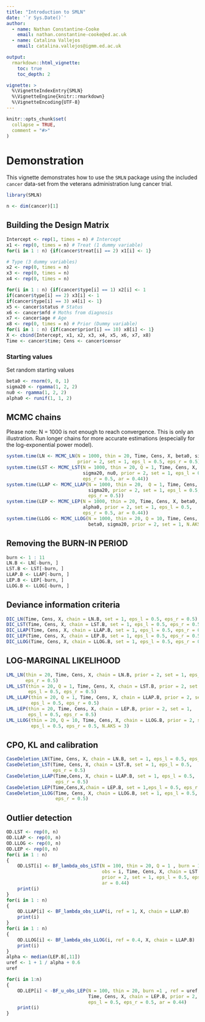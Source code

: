 ```yaml
---
title: "Introduction to SMLN"
date: '`r Sys.Date()`'
author:
  - name: Nathan Constantine-Cooke
    email: nathan.constantine-cooke@ed.ac.uk
  - name: Catalina Vallejos
    email: catalina.vallejos@igmm.ed.ac.uk

output:
  rmarkdown::html_vignette:
    toc: true
    toc_depth: 2

vignette: >
  %\VignetteIndexEntry{SMLN}
  %\VignetteEngine{knitr::rmarkdown}
  %\VignetteEncoding{UTF-8}
---
```


```r
knitr::opts_chunk$set(
  collapse = TRUE,
  comment = "#>"
)
```

# Demonstration 

This vignette demonstrates how to use the `SMLN` package using the included `cancer` data-set from the veterans administration lung cancer trial. 

```r
library(SMLN)
``` 

```r
n <- dim(cancer)[1]
```

## Building the Design Matrix

```r
Intercept <- rep(1, times = n) # Intercept
x1 <- rep(0, times = n) # Treat (1 dummy variable) 
for(i in 1 : n) {if(cancer$treat[i] == 2) x1[i] <- 1}

# Type (3 dummy variables)
x2 <- rep(0, times = n)
x3 <- rep(0, times = n)
x4 <- rep(0, times = n)

for(i in 1 : n) {if(cancer$type[i] == 1) x2[i] <- 1 
if(cancer$type[i] == 2) x3[i] <- 1
if(cancer$type[i] == 3) x4[i] <- 1}
x5 <- cancer$status # Status 
x6 <- cancer$mfd # Moths from diagnosis
x7 <- cancer$age # Age
x8 <- rep(0, times = n) # Prior (Dummy variable) 
for(i in 1 : n) {if(cancer$prior[i] == 10) x8[i] <- 1}
X <- cbind(Intercept, x1, x2, x3, x4, x5, x6, x7, x8)
Time <- cancer$time; Cens <- cancer$censor
```


### Starting values

Set random starting values

```r
beta0 <- rnorm(9, 0, 1)
sigma20 <- rgamma(1, 2, 2)
nu0 <- rgamma(1, 2, 2)
alpha0 <- runif(1, 1, 2)
```


## MCMC chains 

Please note: N = 1000 is not enough to reach convergence. This is only an illustration. Run longer chains for more accurate estimations (especially for the log-exponential power model).

```r
system.time(LN <- MCMC_LN(N = 1000, thin = 20, Time, Cens, X, beta0, sigma20, 
                          prior = 2, set = 1, eps_l = 0.5, eps_r = 0.5))
system.time(LST <- MCMC_LST(N = 1000, thin = 20, Q = 1, Time, Cens, X, beta0,
                            sigma20, nu0, prior = 2, set = 1, eps_l = 0.5,
                            eps_r = 0.5, ar = 0.44))
system.time(LLAP <- MCMC_LLAP(N = 1000, thin = 20,  Q = 1, Time, Cens, X, beta0,
                              sigma20, prior = 2, set = 1, eps_l = 0.5,
                              eps_r = 0.5))
system.time(LEP <- MCMC_LEP(N = 1000, thin = 20, Time, Cens, X, beta0, sigma20, 
                            alpha0, prior = 2, set = 1, eps_l = 0.5,
                            eps_r = 0.5, ar = 0.44))
system.time(LLOG <- MCMC_LLOG(N = 1000, thin = 20, Q = 10, Time, Cens, X,
                              beta0, sigma20, prior = 2, set = 1, N.AKS = 3))
```
## Removing the BURN-IN PERIOD
```r
burn <- 1 : 11
LN.B <- LN[-burn, ]
LST.B <- LST[-burn, ]
LLAP.B <- LLAP[-burn, ]
LEP.B <- LEP[-burn, ] 
LLOG.B <- LLOG[-burn, ]
```



## Deviance information criteria 
```r
DIC_LN(Time, Cens, X, chain = LN.B, set = 1, eps_l = 0.5, eps_r = 0.5)
DIC_LST(Time, Cens, X, chain = LST.B, set = 1, eps_l = 0.5, eps_r = 0.5)
DIC_LLAP(Time, Cens, X, chain = LLAP.B, set = 1, eps_l = 0.5, eps_r = 0.5)
DIC_LEP(Time, Cens, X, chain = LEP.B, set = 1, eps_l = 0.5, eps_r = 0.5)
DIC_LLOG(Time, Cens, X, chain = LLOG.B, set = 1, eps_l = 0.5, eps_r = 0.5)
```


## LOG-MARGINAL LIKELIHOOD
```r
LML_LN(thin = 20, Time, Cens, X, chain = LN.B, prior = 2, set = 1, eps_l = 0.5,
       eps_r = 0.5) 
LML_LST(thin = 20, Q = 1, Time, Cens, X, chain = LST.B, prior = 2, set = 1,
        eps_l = 0.5, eps_r = 0.5) 
LML_LLAP(thin = 20, Q = 1, Time, Cens, X, chain = LLAP.B, prior = 2, set = 1,
         eps_l = 0.5, eps_r = 0.5) 
LML_LEP(thin = 20, Time, Cens, X, chain = LEP.B, prior = 2, set = 1,
        eps_l = 0.5, eps_r = 0.5) 
LML_LLOG(thin = 20, Q = 10, Time, Cens, X, chain = LLOG.B, prior = 2, set = 1,
         eps_l = 0.5, eps_r = 0.5, N.AKS = 3) 
```


## CPO, KL and calibration 
```r
CaseDeletion_LN(Time, Cens, X, chain = LN.B, set = 1, eps_l = 0.5, eps_r = 0.5)
CaseDeletion_LST(Time, Cens, X, chain = LST.B, set = 1, eps_l = 0.5,
                 eps_r = 0.5)
CaseDeletion_LLAP(Time,Cens, X, chain = LLAP.B, set = 1, eps_l = 0.5,
                  eps_r = 0.5)
CaseDeletion_LEP(Time,Cens,X,chain = LEP.B, set = 1,eps_l = 0.5, eps_r = 0.5)
CaseDeletion_LLOG(Time, Cens, X, chain = LLOG.B, set = 1, eps_l = 0.5,
                  eps_r = 0.5)
```


## Outlier detection
```r
OD.LST <- rep(0, n)
OD.LLAP <- rep(0, n)
OD.LLOG <- rep(0, n) 
OD.LEP <- rep(0, n)
for(i in 1 : n)
{
	OD.LST[i] <- BF_lambda_obs_LST(N = 100, thin = 20, Q = 1 , burn = 1, ref = 1,
	                               obs = i, Time, Cens, X, chain = LST.B, 
	                               prior = 2, set = 1, eps_l = 0.5, eps_r = 0.5,
	                               ar = 0.44)
	print(i)
}
for(i in 1 : n)
{
	OD.LLAP[i] <- BF_lambda_obs_LLAP(i, ref = 1, X, chain = LLAP.B)
	print(i)
}
for(i in 1 : n)
{
	OD.LLOG[i] <- BF_lambda_obs_LLOG(i, ref = 0.4, X, chain = LLAP.B)
	print(i)
}
alpha <- median(LEP.B[,11])
uref <- 1 + 1 / alpha + 0.6
uref

for(i in 1:n)
{
	OD.LEP[i] < -BF_u_obs_LEP(N = 100, thin = 20, burn =1 , ref = uref, obs = i,
	                          Time, Cens, X, chain = LEP.B, prior = 2, set = 1,
	                          eps_l = 0.5, eps_r = 0.5, ar = 0.44)
	print(i)
}
```
